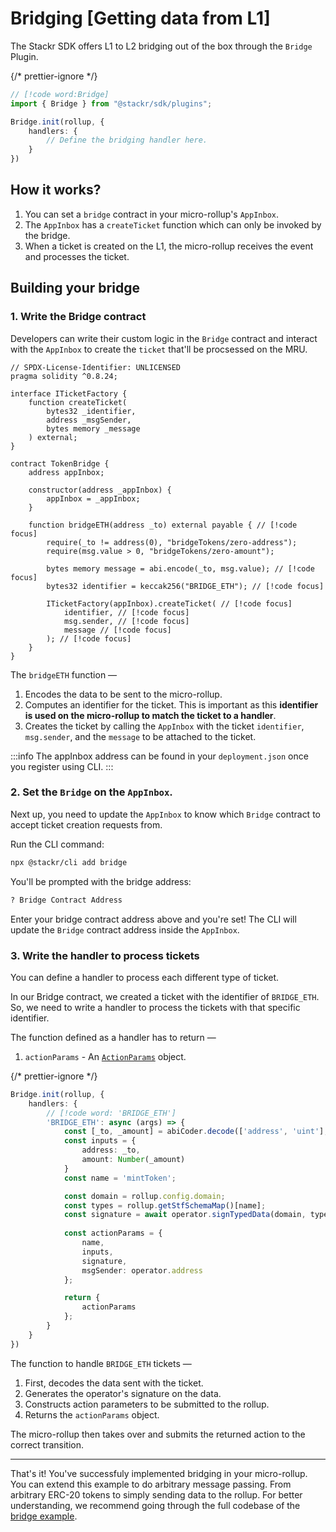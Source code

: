# Bridging [Getting data from L1]

The Stackr SDK offers L1 to L2 bridging out of the box through the `Bridge` Plugin.

{/* prettier-ignore */}
```ts [index.ts]
// [!code word:Bridge]
import { Bridge } from "@stackr/sdk/plugins";

Bridge.init(rollup, {
    handlers: {
        // Define the bridging handler here. 
    }
})

```

## How it works?

1. You can set a `bridge` contract in your micro-rollup's `AppInbox`.
2. The `AppInbox` has a `createTicket` function which can only be invoked by the bridge.
3. When a ticket is created on the L1, the micro-rollup receives the event and processes the ticket.

## Building your bridge

### 1. Write the Bridge contract

Developers can write their custom logic in the `Bridge` contract and interact with the `AppInbox` to create the `ticket` that'll be procsessed on the MRU.

```solidity [TokenBridge.sol]
// SPDX-License-Identifier: UNLICENSED
pragma solidity ^0.8.24;

interface ITicketFactory {
    function createTicket(
        bytes32 _identifier,
        address _msgSender,
        bytes memory _message
    ) external;
}

contract TokenBridge {
    address appInbox;

    constructor(address _appInbox) {
        appInbox = _appInbox;
    }

    function bridgeETH(address _to) external payable { // [!code focus]
        require(_to != address(0), "bridgeTokens/zero-address");
        require(msg.value > 0, "bridgeTokens/zero-amount");

        bytes memory message = abi.encode(_to, msg.value); // [!code focus]
        bytes32 identifier = keccak256("BRIDGE_ETH"); // [!code focus]

        ITicketFactory(appInbox).createTicket( // [!code focus]
            identifier, // [!code focus]
            msg.sender, // [!code focus]
            message // [!code focus]
        ); // [!code focus]
    }
}

```

The `bridgeETH` function —

1. Encodes the data to be sent to the micro-rollup.
2. Computes an identifier for the ticket. This is important as this **identifier is used on the micro-rollup to match the ticket to a handler**.
3. Creates the ticket by calling the `AppInbox` with the ticket `identifier`, `msg.sender`, and the `message` to be attached to the ticket.

:::info
The appInbox address can be found in your `deployment.json` once you register using CLI.
:::

### 2. Set the `Bridge` on the `AppInbox`.

Next up, you need to update the `AppInbox` to know which `Bridge` contract to accept ticket creation requests from.

Run the CLI command:

```bash [terminal]
npx @stackr/cli add bridge
```

You'll be prompted with the bridge address:

```bash [terminal]
? Bridge Contract Address
```

Enter your bridge contract address above and you're set! The CLI will update the `Bridge` contract address inside the `AppInbox`.

### 3. Write the handler to process tickets

You can define a handler to process each different type of ticket.

In our Bridge contract, we created a ticket with the identifier of `BRIDGE_ETH`. So, we need to write a handler to process the tickets with that specific identifier.

The function defined as a handler has to return —

1. `actionParams` - An [`ActionParams`](/build/framework/type-definitions#actionparams) object.

{/* prettier-ignore */}
```ts [index.ts]
Bridge.init(rollup, {
    handlers: {
        // [!code word: 'BRIDGE_ETH']
        'BRIDGE_ETH': async (args) => {
            const [_to, _amount] = abiCoder.decode(['address', 'uint'], args.data);
            const inputs = {
                address: _to,
                amount: Number(_amount)
            }
            const name = 'mintToken';

            const domain = rollup.config.domain;
            const types = rollup.getStfSchemaMap()[name];
            const signature = await operator.signTypedData(domain, types, { name, inputs });
            
            const actionParams = {
                name,
                inputs,
                signature,
                msgSender: operator.address
            };

            return {
                actionParams
            };
        }
    }
})
```

The function to handle `BRIDGE_ETH` tickets —

1. First, decodes the data sent with the ticket.
2. Generates the operator's signature on the data.
3. Constructs action parameters to be submitted to the rollup.
4. Returns the `actionParams` object.

The micro-rollup then takes over and submits the returned action to the correct transition.

---

That's it! You've successfuly implemented bridging in your micro-rollup. You can extend this example to do arbitrary message passing. From arbitrary ERC-20 tokens to simply sending data to the rollup.
For better understanding, we recommend going through the full codebase of the [bridge example](https://github.com/stackrlabs/micro-rollup-examples/tree/main/bridge).
